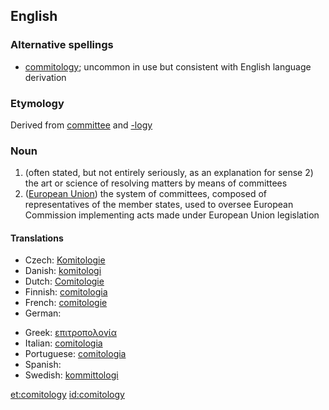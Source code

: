==English==

===Alternative spellings===
* [[commitology]]; uncommon in use but consistent with English language derivation

===Etymology===
Derived from [[committee]] and [[-logy]]

===Noun===
{{en-noun|comitologies}}

# (often stated, but not entirely seriously, as an explanation for sense 2) the art or science of resolving matters by means of committees
# ([[European Union]]) the system of committees, composed of representatives of the member states, used to oversee European Commission implementing acts made under European Union legislation

====Translations====
{{trans-top|art of resolving issues by committees}}
* Czech: [[Komitologie]]
* Danish: [[komitologi]]
* Dutch: [[Comitologie]]
* Finnish: [[comitologia]]
* French: [[comitologie]] {{f}}
* German: {{t+|de|Komitologie}}
{{trans-mid}}
* Greek: [[επιτροπολογία]]
* Italian: [[comitologia]] {{f}}
* Portuguese: [[comitologia]]
* Spanish: {{t-|es|comitología}}
* Swedish: [[kommittologi]]
{{trans-bottom}}

[[et:comitology]]
[[id:comitology]]